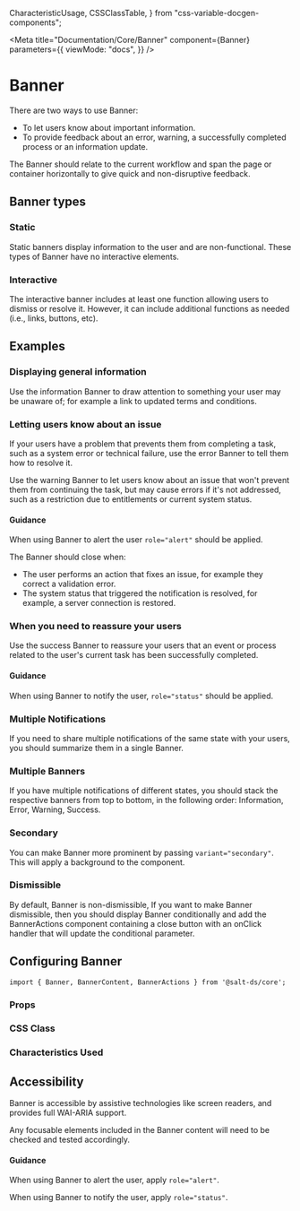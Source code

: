   CharacteristicUsage,
  CSSClassTable,
} from "css-variable-docgen-components";

<Meta
  title="Documentation/Core/Banner"
  component={Banner}
  parameters={{
    viewMode: "docs",
  }}
/>

# Banner

<Canvas>
  <Story id="core-banner--default" />
</Canvas>

There are two ways to use Banner:

- To let users know about important information.
- To provide feedback about an error, warning, a successfully completed process or an information update.

The Banner should relate to the current workflow and span the page or container horizontally to give quick and non-disruptive feedback.

## Banner types

### Static

Static banners display information to the user and are non-functional. These types of Banner have no interactive elements.

<Canvas>
  <Story id="core-banner--static" />
</Canvas>

### Interactive

The interactive banner includes at least one function allowing users to dismiss or resolve it. However, it can include additional functions as needed (i.e., links, buttons, etc).

<Canvas>
  <Story id="core-banner--interactive" />
</Canvas>

## Examples

### Displaying general information

Use the information Banner to draw attention to something your user may be unaware of; for example a link to updated terms and conditions.

<Canvas>
  <Story id="core-banner--inline" />
</Canvas>

### Letting users know about an issue

If your users have a problem that prevents them from completing a task, such as a system error or technical failure, use the error Banner to tell them how to resolve it.

<Canvas>
  <Story id="core-banner--issue" />
</Canvas>

Use the warning Banner to let users know about an issue that won't prevent them from continuing the task, but may cause errors if it's not addressed, such as a restriction due to entitlements or current system status.

<Canvas>
  <Story id="core-banner--warning" />
</Canvas>

#### Guidance

When using Banner to alert the user `role="alert"` should be applied.

The Banner should close when:

- The user performs an action that fixes an issue, for example they correct a validation error.
- The system status that triggered the notification is resolved, for example, a server connection is restored.

### When you need to reassure your users

Use the success Banner to reassure your users that an event or process related to the user's current
task has been successfully completed.

<Canvas>
  <Story id="core-banner--success" />
</Canvas>

#### Guidance

When using Banner to notify the user, `role="status"` should be applied.

### Multiple Notifications

If you need to share multiple notifications of the same state with your users, you should summarize them in a single Banner.

<Canvas>
  <Story id="core-banner--multiple-lines" />
</Canvas>

### Multiple Banners

If you have multiple notifications of different states, you should stack the respective banners from top to bottom, in the following order: Information, Error, Warning, Success.

<Canvas>
  <Story id="core-banner--multiple-banners" />
</Canvas>

### Secondary

You can make Banner more prominent by passing `variant="secondary"`. This will apply a background to the component.

<Canvas>
  <Story id="core-banner--statuses-secondary" />
</Canvas>

### Dismissible

By default, Banner is non-dismissible, If you want to make Banner dismissible, then you should display Banner conditionally and add the BannerActions component containing a close button with an onClick handler that will update the conditional parameter.

<Canvas>
  <Story id="core-banner--dismissible" />
</Canvas>

## Configuring Banner

```
import { Banner, BannerContent, BannerActions } from '@salt-ds/core';
```

### Props

<ArgsTable of={Banner} />

### CSS Class

<CSSClassTable of={Banner} />

### Characteristics Used

<CharacteristicUsage of={Banner} />

## Accessibility

Banner is accessible by assistive technologies like screen readers, and provides full WAI-ARIA support.

Any focusable elements included in the Banner content will need to be checked and tested accordingly.

#### Guidance

When using Banner to alert the user, apply `role="alert"`.

When using Banner to notify the user, apply `role="status"`.

<HelpAndSupport />
